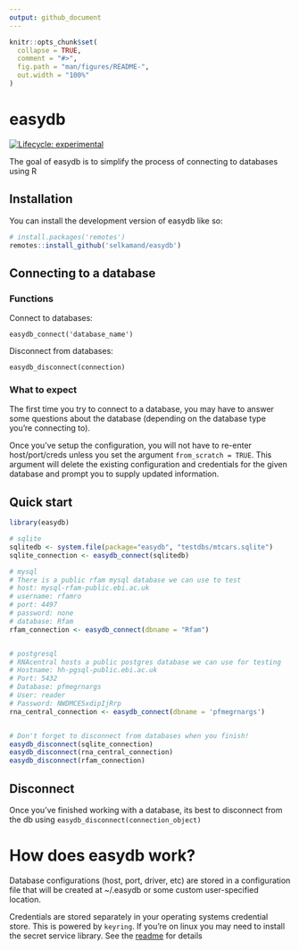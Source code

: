 ```yaml
---
output: github_document
---
```


<!-- README.md is generated from README.Rmd. Please edit that file -->

```r
knitr::opts_chunk$set(
  collapse = TRUE,
  comment = "#>",
  fig.path = "man/figures/README-",
  out.width = "100%"
)
```

# easydb

<!-- badges: start -->

[![Lifecycle: experimental](https://img.shields.io/badge/lifecycle-experimental-orange.svg)](https://lifecycle.r-lib.org/articles/stages.html#experimental)

<!-- badges: end -->

The goal of easydb is to simplify the process of connecting to databases using R

## Installation

You can install the development version of easydb like so:

``` r
# install.packages('remotes')
remotes::install_github('selkamand/easydb')
```

## Connecting to a database

### Functions

Connect to databases:

`easydb_connect('database_name')`

Disconnect from databases:

`easydb_disconnect(connection)`

### What to expect

The first time you try to connect to a database, you may have to answer some questions about the database (depending on the database type you're connecting to).

Once you've setup the configuration, you will not have to re-enter host/port/creds unless you set the argument `from_scratch = TRUE`. This argument will delete the existing configuration and credentials for the given database and prompt you to supply updated information.

## Quick start

```r
library(easydb)

# sqlite
sqlitedb <- system.file(package="easydb", "testdbs/mtcars.sqlite")
sqlite_connection <- easydb_connect(sqlitedb)

# mysql
# There is a public rfam mysql database we can use to test
# host: mysql-rfam-public.ebi.ac.uk
# username: rfamro
# port: 4497
# password: none
# database: Rfam
rfam_connection <- easydb_connect(dbname = "Rfam")


# postgresql
# RNAcentral hosts a public postgres database we can use for testing
# Hostname: hh-pgsql-public.ebi.ac.uk
# Port: 5432
# Database: pfmegrnargs
# User: reader
# Password: NWDMCE5xdipIjRrp
rna_central_connection <- easydb_connect(dbname = 'pfmegrnargs')


# Don't forget to disconnect from databases when you finish!
easydb_disconnect(sqlite_connection)
easydb_disconnect(rna_central_connection)
easydb_disconnect(rfam_connection)
```

## Disconnect

Once you've finished working with a database, its best to disconnect from the db using `easydb_disconnect(connection_object)`

# How does easydb work?

Database configurations (host, port, driver, etc) are stored in a configuration file that will be created at \~/.easydb or some custom user-specified location.

Credentials are stored separately in your operating systems credential store. This is powered by `keyring`. If you're on linux you may need to install the secret service library. See the [readme](https://github.com/r-lib/keyring) for details
